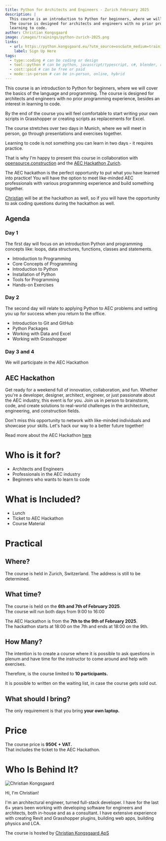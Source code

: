 ```yaml
---
title: Python for Architects and Engineers - Zurich February 2025
description: |
  This course is an introduction to Python for beginners, where we will cover the basics of the language and programming.
  The course is designed for architects and engineers with no prior programming experience, besides an interest in
  learning to code.
author: Christian Kongsgaard
image: /images/trainings/python-zurich-2025.png
links:
  - url: https://python.kongsgaard.eu/?utm_source=osc&utm_medium=training
    label: Sign Up Here
tags:
  - type::coding # can be coding or design
  - tool::python # can be python, javascript/typescript, c#, blender, rhino
  - cost::paid # can be free or paid
  - mode::in-person # can be in-person, online, hybrid
---
```


This course is an introduction to Python for beginners, where we will cover the basics of the language and programming.
The course is designed for architects and engineers with no prior programming experience, besides an interest in
learning to code.

By the end of the course you will feel comfortable to start writing your own scripts in Grasshopper or creating scripts as replacements
for Excel.

The course stretches over two days in Munich, where we will meet in person, go through presentations and exercises
together.

Learning to code is not something you can learn in two days - it requires practice.

That is why I'm happy to present this course in collaboration with
[opensource.construction](https://opensource.construction) and the [AEC Hackathon Zurich](https://opensource.construction/events/aec-hackathon-zurich-2025/).

The AEC hackathon is the perfect opportunity to put what you have learned into practice!
You will have the option to meet like-minded AEC professionals with various programming
experience and build something together.

[Christian](/#about) will be at the hackathon as well, so if you will have the opportunity to ask coding questions
during the hackathon as well.

## Agenda

### Day 1

The first day will focus on an introduction Python and programming concepts like:
loops, data structures, functions, classes and statements.

- Introduction to Programming
- Core Concepts of Programming
- Introduction to Python
- Installation of Python
- Tools for Programming
- Hands-on Exercises

### Day 2

The second day will relate to applying Python to AEC problems and setting you up for success when you return to the office.

- Introduction to Git and GitHub
- Python Packages
- Working with Data and Excel
- Working with Grasshopper

### Day 3 and 4

We will participate in the AEC Hackathon

## AEC Hackathon

Get ready for a weekend full of innovation, collaboration, and fun. Whether you're a developer, designer, architect,
engineer, or just passionate about the AEC industry, this event is for you. Join us in person to brainstorm, code,
and create solutions to real-world challenges in the architecture, engineering, and construction fields.

Don't miss this opportunity to network with like-minded individuals and showcase your skills.
Let's hack our way to a better future together!

Read more about the AEC Hackathon [here](https://opensource.construction/events/aec-hackathon-zurich-2025/)

# Who is it for?

- Architects and Engineers
- Professionals in the AEC industry
- Beginners who wants to learn to code

# What is Included?

- Lunch
- Ticket to AEC Hackathon
- Course Material

# Practical

## Where?

The course is held in Zurich, Switzerland.
The address is still to be determined.

## What time?

The course is held on the **6th and 7th of February 2025**.\
The course will run both days from 9:00 to 16:00

The AEC Hackathon is from the **7th to the 9th of February 2025**.\
The hackathon starts at 18:00 on the 7th and ends at 18:00 on the 9th.

## How Many?

The intention is to create a course where it is possible to ask questions in plenum
and have time for the instructor to come around and help with exercises.

Therefore, is the course limited to **10 participants.**

It is possible to written on the waiting list, in case the course gets sold out.

## What should I bring?

The only requirement is that you bring **your own laptop.**

# Price

The course price is **950€ + VAT.**\
That includes the ticket to the AEC Hackathon.

# Who Is Behind It?

![Christian Kongsgaard](/images/team/christiankongsgaard.jpeg)

Hi, I'm Christian!

I'm an architectural engineer, turned full-stack developer.
I have for the last 6+ years been working with developing software for engineers and architects, both in-house and as a consultant.
I have extensive experience with creating Revit and Grasshopper plugins, building web apps, building physics and LCA.

The course is hosted by [Christian Kongsgaard ApS](https://kongsgaard.eu)
